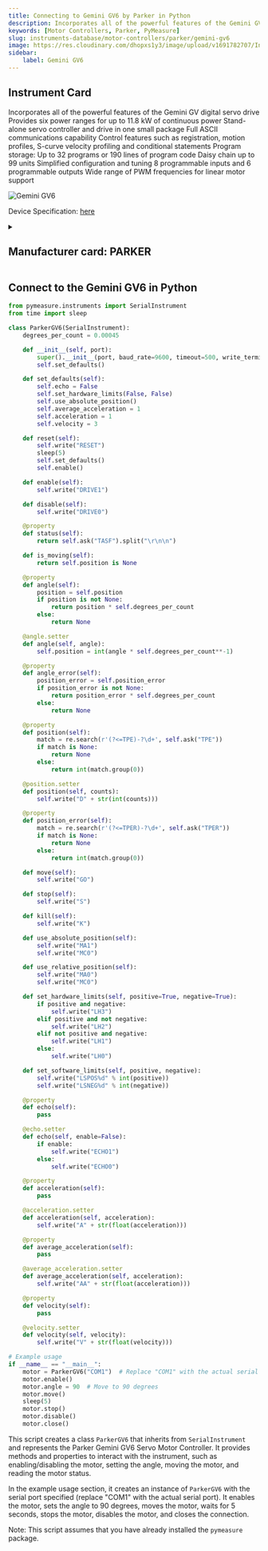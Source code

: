 ```yaml
---
title: Connecting to Gemini GV6 by Parker in Python
description: Incorporates all of the powerful features of the Gemini GV digital servo drive Provides six power ranges for up to 11.8 kW of continuous power Stand-alone servo controller and drive in one small package Full ASCII communications capability Control features such as registration, motion profiles, S-curve velocity profiling and conditional statements Program storage, Up to 32 programs or 190 lines of program code Daisy chain up to 99 units Simplified configuration and tuning 8 programmable inputs and 6 programmable outputs Wide range of PWM frequencies for linear motor support
keywords: [Motor Controllers, Parker, PyMeasure] 
slug: instruments-database/motor-controllers/parker/gemini-gv6 
image: https://res.cloudinary.com/dhopxs1y3/image/upload/v1691782707/Instruments/Servo%20Drive/Controllers/Gemini-GV6/Gemini-GV6.jpg
sidebar:
    label: Gemini GV6 
---
```



## Instrument Card

Incorporates all of the powerful features of the Gemini GV digital servo drive
Provides six power ranges for up to 11.8 kW of continuous power
Stand-alone servo controller and drive in one small package
Full ASCII communications capability
Control features such as registration, motion profiles, S-curve velocity profiling and conditional statements
Program storage: Up to 32 programs or 190 lines of program code
Daisy chain up to 99 units
Simplified configuration and tuning
8 programmable inputs and 6 programmable outputs
Wide range of PWM frequencies for linear motor support

![Gemini GV6](https://res.cloudinary.com/dhopxs1y3/image/upload/v1691782707/Instruments/Servo%20Drive/Controllers/Gemini-GV6/Gemini-GV6.jpg)

Device Specification: [here](https://divapps.parker.com/divapps/emn/prior_version_compumotor/cat/english/pgs95_113_gem_servo.pdf)

<details style={{ marginTop: "15px"}}>
<summary><h2 style={{display:'inline'}}>Manufacturer card: PARKER</h2></summary>

![PARKER](https://res.cloudinary.com/dhopxs1y3/image/upload/v1692125990/Instruments/Vendor%20Logos/Parker.png)

Parker Hannifin Corporation, originally Parker Appliance Company, usually referred to as just Parker, is an American corporation specializing in motion and control technologies.

- Headquarters: USA
- Yearly Revenue (millions, USD): 18000
- Vendor Website: [here](https://www.parker.com/us/en/home.html)

</details>


<FeaturedInstrumentVideo category="MOTOR_CONTROLLERS" />

## Connect to the Gemini GV6 in Python





<Tabs>

<SectionsCard category="MOTOR_CONTROLLERS" manufacturer="Parker"></SectionsCard>

<TabItem value="PyMeasure" label="PyMeasure">


```python
from pymeasure.instruments import SerialInstrument
from time import sleep

class ParkerGV6(SerialInstrument):
    degrees_per_count = 0.00045

    def __init__(self, port):
        super().__init__(port, baud_rate=9600, timeout=500, write_termination="\r")
        self.set_defaults()

    def set_defaults(self):
        self.echo = False
        self.set_hardware_limits(False, False)
        self.use_absolute_position()
        self.average_acceleration = 1
        self.acceleration = 1
        self.velocity = 3

    def reset(self):
        self.write("RESET")
        sleep(5)
        self.set_defaults()
        self.enable()

    def enable(self):
        self.write("DRIVE1")

    def disable(self):
        self.write("DRIVE0")

    @property
    def status(self):
        return self.ask("TASF").split("\r\n\n")

    def is_moving(self):
        return self.position is None

    @property
    def angle(self):
        position = self.position
        if position is not None:
            return position * self.degrees_per_count
        else:
            return None

    @angle.setter
    def angle(self, angle):
        self.position = int(angle * self.degrees_per_count**-1)

    @property
    def angle_error(self):
        position_error = self.position_error
        if position_error is not None:
            return position_error * self.degrees_per_count
        else:
            return None

    @property
    def position(self):
        match = re.search(r'(?<=TPE)-?\d+', self.ask("TPE"))
        if match is None:
            return None
        else:
            return int(match.group(0))

    @position.setter
    def position(self, counts):
        self.write("D" + str(int(counts)))

    @property
    def position_error(self):
        match = re.search(r'(?<=TPER)-?\d+', self.ask("TPER"))
        if match is None:
            return None
        else:
            return int(match.group(0))

    def move(self):
        self.write("GO")

    def stop(self):
        self.write("S")

    def kill(self):
        self.write("K")

    def use_absolute_position(self):
        self.write("MA1")
        self.write("MC0")

    def use_relative_position(self):
        self.write("MA0")
        self.write("MC0")

    def set_hardware_limits(self, positive=True, negative=True):
        if positive and negative:
            self.write("LH3")
        elif positive and not negative:
            self.write("LH2")
        elif not positive and negative:
            self.write("LH1")
        else:
            self.write("LH0")

    def set_software_limits(self, positive, negative):
        self.write("LSPOS%d" % int(positive))
        self.write("LSNEG%d" % int(negative))

    @property
    def echo(self):
        pass

    @echo.setter
    def echo(self, enable=False):
        if enable:
            self.write("ECHO1")
        else:
            self.write("ECHO0")

    @property
    def acceleration(self):
        pass

    @acceleration.setter
    def acceleration(self, acceleration):
        self.write("A" + str(float(acceleration)))

    @property
    def average_acceleration(self):
        pass

    @average_acceleration.setter
    def average_acceleration(self, acceleration):
        self.write("AA" + str(float(acceleration)))

    @property
    def velocity(self):
        pass

    @velocity.setter
    def velocity(self, velocity):
        self.write("V" + str(float(velocity)))

# Example usage
if __name__ == "__main__":
    motor = ParkerGV6("COM1")  # Replace "COM1" with the actual serial port
    motor.enable()
    motor.angle = 90  # Move to 90 degrees
    motor.move()
    sleep(5)
    motor.stop()
    motor.disable()
    motor.close()
```

This script creates a class `ParkerGV6` that inherits from `SerialInstrument` and represents the Parker Gemini GV6 Servo Motor Controller. It provides methods and properties to interact with the instrument, such as enabling/disabling the motor, setting the angle, moving the motor, and reading the motor status.

In the example usage section, it creates an instance of `ParkerGV6` with the serial port specified (replace "COM1" with the actual serial port). It enables the motor, sets the angle to 90 degrees, moves the motor, waits for 5 seconds, stops the motor, disables the motor, and closes the connection.

Note: This script assumes that you have already installed the `pymeasure` package.

</TabItem>
</Tabs>